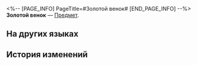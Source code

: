 <%-- [PAGE_INFO]
PageTitle=#Золотой венок#
[END_PAGE_INFO] --%>
{{Предмет Инфобокс
|id          = 262007
|Изображение = Предмет Золотой венок.png
|Тип         = 
|Инвентарь   = 
|Редкость    = 3
|Эффект      = 
|Описание    = Украшение для головы вашего геозавра.
}}
{{Описание|«Символ воина, восходящей звезды Охемы».}}
'''Золотой венок''' — [[Предмет]].

==На других языках==
{{На других языках
|en   = Chrysos Wreath
|zhs  = 黄金桂冠
|zht  = 黃金桂冠
|ja   = 黄金の月桂冠
|ko   = 황금 월계관
|es   = Laureola dorada
|fr   = Couronne chryséenne
|ru   = Золотой венок
|th   = พวงบุปผาทองคำ
|vi   = Vòng Nguyệt Quế Vàng
|de   = Goldener Kranz
|id   = Bumban Emas
|pt   = Grinalda de Chrysos
}}

==История изменений==
{{История изменений|3.6}}